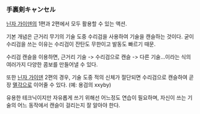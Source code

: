 === 手裏剣キャンセル ===

[[닌자 가이덴]]의 1편과 2편에서 모두 활용할 수 있는 액션.

기본 개념은 근거리 무기의 기술 도중 수리검을 사용하여 기술을 캔슬하는 것이다.
굳이 수리검을 쓰는 이유는 수리검이 잔탄도 무한이고 발동도 빠르기 때문.

수리검 캔슬을 이용하면, 근거리 기술 -> 수리검으로 캔슬 -> 다른 기술...이라는 식의
여러가지 다양한 콤보를 만들어낼 수 있다.

또한 [[닌자 가이덴]] 2편의 경우, 기술 도중 적의 신체가 절단되면 수리검으로 캔슬하여
곧장 [[멸각]]으로 이어줄 수 있다.
(예: 용검의 xxyby)

유용한 테크닉이지만 자유롭게 쓰기 위해선 어느정도 연습이 필요하며,
자신이 쓰는 기술의 어느 동작에서 캔슬이 걸리는지 잘 알아야 한다.

